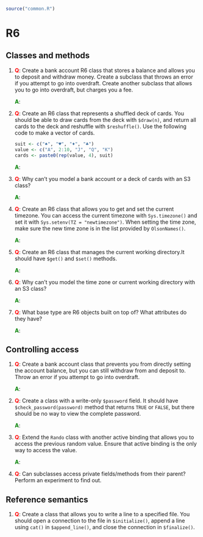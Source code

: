 ```r
source("common.R")
```

# R6

## Classes and methods

1. __<span style="color:red">Q</span>__: Create a bank account R6 class that stores a balance and allows you to deposit and withdraw money. Create a subclass that throws an error if you attempt to go into overdraft. Create another subclass that allows you to go into overdraft, but charges you a fee.

   __<span style="color:green">A</span>__:

2. __<span style="color:red">Q</span>__: Create an R6 class that represents a shuffled deck of cards. You should be able to draw cards from the deck with `$draw(n)`, and return all cards to the deck and reshuffle with `$reshuffle()`. Use the following code to make a vector of cards.
    
    ```r
    suit <- c("♠", "♥", "♦", "♣")
    value <- c("A", 2:10, "J", "Q", "K")
    cards <- paste0(rep(value, 4), suit)
    ```

   __<span style="color:green">A</span>__:

3. __<span style="color:red">Q</span>__: Why can't you model a bank account or a deck of cards with an S3 class?
    
   __<span style="color:green">A</span>__:

4. __<span style="color:red">Q</span>__: Create an R6 class that allows you to get and set the current timezone. You can access the current timezone with `Sys.timezone()` and set it with `Sys.setenv(TZ = "newtimezone")`. When setting the time zone, make sure the new time zone is in the list provided by `OlsonNames()`.

   __<span style="color:green">A</span>__:

5. __<span style="color:red">Q</span>__: Create an R6 class that manages the current working directory.It should have `$get()` and `$set()` methods.
    
   __<span style="color:green">A</span>__:

6. __<span style="color:red">Q</span>__: Why can't you model the time zone or current working directory with an S3 class?
    
   __<span style="color:green">A</span>__:

7. __<span style="color:red">Q</span>__: What base type are R6 objects built on top of? What attributes do they have?

   __<span style="color:green">A</span>__:

## Controlling access

1. __<span style="color:red">Q</span>__: Create a bank account class that prevents you from directly setting the account balance, but you can still withdraw from and deposit to. Throw an error if you attempt to go into overdraft.
    
   __<span style="color:green">A</span>__:

2. __<span style="color:red">Q</span>__: Create a class with a write-only `$password` field. It should have `$check_password(password)` method that returns `TRUE` or `FALSE`, but there should be no way to view the complete password.

   __<span style="color:green">A</span>__:

3. __<span style="color:red">Q</span>__: Extend the `Rando` class with another active binding that allows you to access the previous random value. Ensure that active binding is the only way to access the value.

   __<span style="color:green">A</span>__:

4. __<span style="color:red">Q</span>__: Can subclasses access private fields/methods from their parent? Perform an experiment to find out.


## Reference semantics
1. __<span style="color:red">Q</span>__: Create a class that allows you to write a line to a specified file.  You should open a connection to the file in `$initialize()`, append a line using `cat()` in `$append_line()`, and close the connection in `$finalize()`.